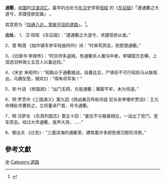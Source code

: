 {{Distinguish|通衢}}
'''通衢'''，[[中国|中国]]的[[汉语词汇|汉语词汇]]。最早的出处为[[东汉|东汉]]史学家[[班昭|班昭]] 的《[[东征赋|东征赋]]》「遵通衢之大道兮，求捷徑欲從誰」 。

其意思为「[[四通八达，宽敞平坦的道路|四通八达，宽敞平坦的道路]]」。<ref>{{Cite web |url=http://www.wuhan.gov.cn/theme/include/htm/whgl/frame04.htm |title=中國武漢 - 九省通衢 |access-date=2013-01-29 |archive-date=2008-08-21 |archive-url=https://web.archive.org/web/20080821051116/http://www.wuhan.gov.cn/theme/include/htm/whgl/frame04.htm |dead-url=yes }}</ref>。


'''出处'''，
1、汉·班昭 《东征赋》：“遵通衢之大道兮，求捷径欲从谁。”

2、晋·陶潜 《始作镇军参军经曲阿作》诗：“时来苟冥会，宛辔憩通衢。”

3、《旧唐书·李揆传》：“时京师多盗贼，有通衢杀人置沟中者，李辅国方恣横，上请选羽林骑士五百人以备巡检。”

4、《宋史 朱昭传》：“昭勒众于通衢接战，自暮达旦，尸填街不可行昭跃马从缺城出，马蹶坠堑，贼欢曰：“得朱将军矣！”

5、宋·叶适 《修路疏》：“出门无碍，方是通衢；著脚不牢，未为坦道。”

6、明 罗贯中《三国演义》第九回《除凶暴吕布助司徒 犯长安李傕听贾诩》：王允命缚赴市曹斩之，又将董卓尸首，号令通衢。

7、明 冯梦龙 《东周列国志》第五十回：“姜氏不与敬嬴相见，一迳出了宫门，登车而去。经过大市通衢，放声大哭，……”

8、郁达夫 《过去》：“三面滨海的通衢里，建筑着许多颜色很沉郁的洋房。”

== 參考文獻 ==
{{Reflist}}

[[Category:谚语|中]]
[[Category:道路|Category:道路]]